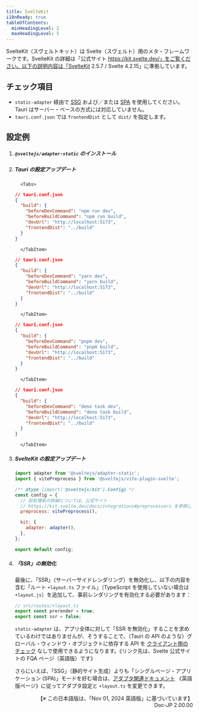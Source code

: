 ```yaml
---
title: SvelteKit
i18nReady: true
tableOfContents:
  minHeadingLevel: 2
  maxHeadingLevel: 5
---
```



SvelteKit（スヴェルトキット）は Svelte（スヴェルト）用のメタ・フレームワークです。SvelteKit の詳細は「公式サイト https://kit.svelte.dev/」をご覧ください。以下の説明内容は「SvelteKit 2.5.7 / Svelte 4.2.15」に準拠しています。

## チェック項目

- `static-adapter` 経由で [SSG](https://kit.svelte.dev/docs/adapter-static) および／または [SPA](https://kit.svelte.dev/docs/single-page-apps) を使用してください。Tauri はサーバー・ベースの方式には対応していません。
- `tauri.conf.json` では `frontendDist` として `dist/` を指定します。

## 設定例

<Steps>

1.  ##### `@sveltejs/adapter-static` のインストール

    <CommandTabs
      npm="npm install --save-dev @sveltejs/adapter-static"
      yarn="yarn add -D @sveltejs/adapter-static"
      pnpm="pnpm add -D @sveltejs/adapter-static"
      deno="deno add -D npm:@sveltejs/adapter-static"
    />

1.  ##### Tauri の設定アップデート

          <Tabs>

      <TabItem label="npm">

    ```json
    // tauri.conf.json
    {
      "build": {
        "beforeDevCommand": "npm run dev",
        "beforeBuildCommand": "npm run build",
        "devUrl": "http://localhost:5173",
        "frontendDist": "../build"
      }
    }
    ```

          </TabItem>

    <TabItem label="yarn">

    ```json
    // tauri.conf.json
    {
      "build": {
        "beforeDevCommand": "yarn dev",
        "beforeBuildCommand": "yarn build",
        "devUrl": "http://localhost:5173",
        "frontendDist": "../build"
      }
    }
    ```

          </TabItem>

    <TabItem label="pnpm">

    ```json
    // tauri.conf.json
    {
      "build": {
        "beforeDevCommand": "pnpm dev",
        "beforeBuildCommand": "pnpm build",
        "devUrl": "http://localhost:5173",
        "frontendDist": "../build"
      }
    }
    ```

          </TabItem>

    <TabItem label="deno">

    ```json
    // tauri.conf.json
    {
      "build": {
        "beforeDevCommand": "deno task dev",
        "beforeBuildCommand": "deno task build",
        "devUrl": "http://localhost:5173",
        "frontendDist": "../build"
      }
    }
    ```

          </TabItem>

    </Tabs>

1.  ##### SvelteKit の設定アップデート

    ```js title="svelte.config.js" {1}
    import adapter from '@sveltejs/adapter-static';
    import { vitePreprocess } from '@sveltejs/vite-plugin-svelte';

    /** @type {import('@sveltejs/kit').Config} */
    const config = {
      // 前処理系の詳細については、公式サイト
      // https://kit.svelte.dev/docs/integrations#preprocessors を参照してください
      preprocess: vitePreprocess(),

      kit: {
        adapter: adapter(),
      },
    };

    export default config;
    ```

1.  ##### 「SSR」の無効化

    最後に、「SSR」（サーバーサイドレンダリング）を無効化し、以下の内容を含む「ルート `+layout.ts` ファイル」（TypeScript を使用していない場合は `+layout.js`）を追加して、事前レンダリングを有効化する必要があります：

    ```ts
    // src/routes/+layout.ts
    export const prerender = true;
    export const ssr = false;
    ```

    `static-adapter` は、アプリ全体に対して「SSR を無効化」することを求めているわけではありませんが、そうすることで、（Tauri の API のような）グローバル・ウィンドウ・オブジェクトに依存する API を [クライアント側のチェック](https://kit.svelte.dev/docs/faq#how-do-i-use-x-with-sveltekit-how-do-i-use-a-client-side-only-library-that-depends-on-document-or-window) なしで使用できるようになります。《リンク先は、Svelte 公式サイトの FQA ページ（英語版）です》

    さらにいえば、「SSG」（静的サイト生成）よりも「シングルページ・アプリケーション (SPA)」モードを好む場合は、[アダプタ関連ドキュメント](https://kit.svelte.dev/docs/single-page-apps) 《英語版ページ》に従ってアダプタ設定と `+layout.ts` を変更できます。

</Steps>

<div style="text-align: right;">
  【※ この日本語版は、「Nov 01, 2024 英語版」に基づいています】
  <br />
  Doc-JP 2.00.00
</div>
